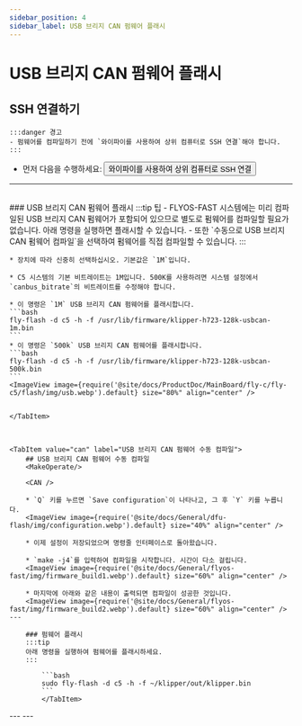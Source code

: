 ```yaml
---
sidebar_position: 4
sidebar_label: USB 브리지 CAN 펌웨어 플래시
---
```




# USB 브리지 CAN 펌웨어 플래시

## SSH 연결하기

    :::danger 경고
    - 펌웨어를 컴파일하기 전에 `와이파이를 사용하여 상위 컴퓨터로 SSH 연결`해야 합니다.
    :::

 * 먼저 다음을 수행하세요: <Button variant="contained" disableElevation component="a" rel="noopener" href="/docs/ProductDoc/MainBoard/fly-c/fly-c5/ssh#사용-wifi-connect-to-up-computer-ssh">와이파이를 사용하여 상위 컴퓨터로 SSH 연결</Button>  
 ---
 <br/>

<Tabs>
    <TabItem value="usb" label="USB 브리지 CAN 펌웨어 플래시" default>
    ### USB 브리지 CAN 펌웨어 플래시
    :::tip 팁
    - FLYOS-FAST 시스템에는 미리 컴파일된 USB 브리지 CAN 펌웨어가 포함되어 있으므로 별도로 펌웨어를 컴파일할 필요가 없습니다. 아래 명령을 실행하면 플래시할 수 있습니다.
    - 또한 `수동으로 USB 브리지 CAN 펌웨어 컴파일`을 선택하여 펌웨어를 직접 컴파일할 수 있습니다.
    :::

    * 장치에 따라 신중히 선택하십시오. 기본값은 `1M`입니다.

    * C5 시스템의 기본 비트레이트는 1M입니다. 500K를 사용하려면 시스템 설정에서 `canbus_bitrate`의 비트레이트를 수정해야 합니다.

    * 이 명령은 `1M` USB 브리지 CAN 펌웨어를 플래시합니다.
    ```bash
    fly-flash -d c5 -h -f /usr/lib/firmware/klipper-h723-128k-usbcan-1m.bin
    ```
    * 이 명령은 `500k` USB 브리지 CAN 펌웨어를 플래시합니다.
    ```bash
    fly-flash -d c5 -h -f /usr/lib/firmware/klipper-h723-128k-usbcan-500k.bin
    ```
    <ImageView image={require('@site/docs/ProductDoc/MainBoard/fly-c/fly-c5/flash/img/usb.webp').default} size="80%" align="center" />


    </TabItem>



    <TabItem value="can" label="USB 브리지 CAN 펌웨어 수동 컴파일">
        ## USB 브리지 CAN 펌웨어 수동 컴파일
        <MakeOperate/>
    
        <CAN />
    
        * `Q` 키를 누르면 `Save configuration`이 나타나고, 그 후 `Y` 키를 누릅니다.
        <ImageView image={require('@site/docs/General/dfu-flash/img/configuration.webp').default} size="40%" align="center" />
    
        * 이제 설정이 저장되었으며 명령줄 인터페이스로 돌아왔습니다.
    
        * `make -j4`를 입력하여 컴파일을 시작합니다. 시간이 다소 걸립니다.
        <ImageView image={require('@site/docs/General/flyos-fast/img/firmware_build1.webp').default} size="60%" align="center" />
    
        * 마지막에 아래와 같은 내용이 출력되면 컴파일이 성공한 것입니다.
        <ImageView image={require('@site/docs/General/flyos-fast/img/firmware_build2.webp').default} size="60%" align="center" />
    ---

        ### 펌웨어 플래시
        :::tip
        아래 명령을 실행하여 펌웨어를 플래시하세요.
        :::
        
            ```bash
            sudo fly-flash -d c5 -h -f ~/klipper/out/klipper.bin
            ```
            </TabItem>
</Tabs>
---

<GetCanbusUUID />
---
